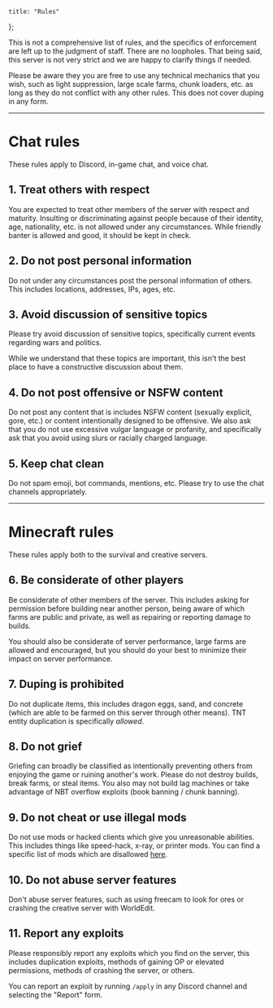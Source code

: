 	title: "Rules"
};

This is not a comprehensive list of rules, and the specifics of enforcement are left up to the judgment of staff. There are no loopholes. That being said, this server is not very strict and we are happy to clarify things if needed.

Please be aware they you are free to use any technical mechanics that you wish, such as light suppression, large scale farms, chunk loaders, etc. as long as they do not conflict with any other rules. This does not cover duping in any form.

---

# Chat rules

These rules apply to Discord, in-game chat, and voice chat.

## 1. Treat others with respect

You are expected to treat other members of the server with respect and maturity. Insulting or discriminating against people because of their identity, age, nationality, etc. is not allowed under any circumstances. While friendly banter is allowed and good, it should be kept in check.

## 2. Do not post personal information

Do not under any circumstances post the personal information of others. This includes locations, addresses, IPs, ages, etc.

## 3. Avoid discussion of sensitive topics

Please try avoid discussion of sensitive topics, specifically current events regarding wars and politics.

While we understand that these topics are important, this isn't the best place to have a constructive discussion about them.

## 4. Do not post offensive or NSFW content

Do not post any content that is includes NSFW content (sexually explicit, gore, etc.) or content intentionally designed to be offensive. We also ask that you do not use excessive vulgar language or profanity, and specifically ask that you avoid using slurs or racially charged language.

## 5. Keep chat clean

Do not spam emoji, bot commands, mentions, etc. Please try to use the chat channels appropriately.

---

# Minecraft rules

These rules apply both to the survival and creative servers.

## 6. Be considerate of other players

Be considerate of other members of the server. This includes asking for permission before building near another person, being aware of which farms are public and private, as well as repairing or reporting damage to builds.

You should also be considerate of server performance, large farms are allowed and encouraged, but you should do your best to minimize their impact on server performance.

## 7. Duping is prohibited

Do not duplicate items, this includes dragon eggs, sand, and concrete (which are able to be farmed on this server through other means). TNT entity duplication is specifically _allowed_.

## 8. Do not grief

Griefing can broadly be classified as intentionally preventing others from enjoying the game or ruining another's work. Please do not destroy builds, break farms, or steal items. You also may not build lag machines or take advantage of NBT overflow exploits (book banning / chunk banning).

## 9. Do not cheat or use illegal mods

Do not use mods or hacked clients which give you unreasonable abilities. This includes things like speed-hack, x-ray, or printer mods. You can find a specific list of mods which are disallowed [here](allowed-mods).

## 10. Do not abuse server features

Don't abuse server features, such as using freecam to look for ores or crashing the creative server with WorldEdit.

## 11. Report any exploits

Please responsibly report any exploits which you find on the server, this includes duplication exploits, methods of gaining OP or elevated permissions, methods of crashing the server, or others.

You can report an exploit by running `/apply` in any Discord channel and selecting the "Report" form.
